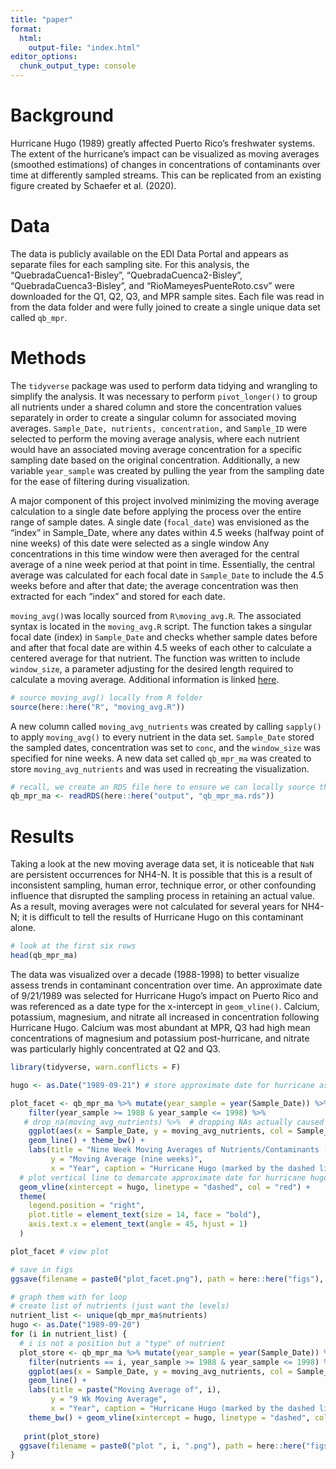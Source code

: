 ```yaml
---
title: "paper"
format: 
  html: 
    output-file: "index.html"
editor_options: 
  chunk_output_type: console
---
```


# Background

Hurricane Hugo (1989) greatly affected Puerto Rico's freshwater systems. The extent of the hurricane's impact can be visualized as moving averages (smoothed estimations) of changes in concentrations of contaminants over time at differently sampled streams. This can be replicated from an existing figure created by Schaefer et al. (2020).

# Data

The data is publicly available on the EDI Data Portal and appears as separate files for each sampling site. For this analysis, the "QuebradaCuenca1-Bisley", "QuebradaCuenca2-Bisley", "QuebradaCuenca3-Bisley", and "RioMameyesPuenteRoto.csv" were downloaded for the Q1, Q2, Q3, and MPR sample sites. Each file was read in from the data folder and were fully joined to create a single unique data set called `qb_mpr`.

# Methods

The `tidyverse` package was used to perform data tidying and wrangling to simplify the analysis. It was necessary to perform `pivot_longer()` to group all nutrients under a shared column and store the concentration values separately in order to create a singular column for associated moving averages. `Sample_Date, nutrients, concentration,` and `Sample_ID` were selected to perform the moving average analysis, where each nutrient would have an associated moving average concentration for a specific sampling date based on the original concentration. Additionally, a new variable `year_sample` was created by pulling the year from the sampling date for the ease of filtering during visualization.

A major component of this project involved minimizing the moving average calculation to a single date before applying the process over the entire range of sample dates. A single date (`focal_date`) was envisioned as the "index" in Sample_Date, where any dates within 4.5 weeks (halfway point of nine weeks) of this date were selected as a single window Any concentrations in this time window were then averaged for the central average of a nine week period at that point in time. Essentially, the central average was calculated for each focal date in `Sample_Date` to include the 4.5 weeks before and after that date; the average concentration was then extracted for each "index" and stored for each date.

`moving_avg()`was locally sourced from `R\moving_avg.R`. The associated syntax is located in the `moving_avg.R` script. The function takes a singular focal date (index) in `Sample_Date` and checks whether sample dates before and after that focal date are within 4.5 weeks of each other to calculate a centered average for that nutrient. The function was written to include `window_size`, a parameter adjusting for the desired length required to calculate a moving average. Additional information is linked [here](https://github.com/vedikaS-byte/Analytical-Workflows-Project-Practice/blob/main/R/moving_avg.R).

```r
# source moving_avg() locally from R folder
source(here::here("R", "moving_avg.R"))
```

A new column called `moving_avg_nutrients` was created by calling `sapply()` to apply `moving_avg()` to every nutrient in the data set. `Sample_Date` stored the sampled dates, concentration was set to `conc`, and the `window_size` was specified for nine weeks. A new data set called `qb_mpr_ma` was created to store `moving_avg_nutrients` and was used in recreating the visualization.

```r
# recall, we create an RDS file here to ensure we can locally source this dataset for reduced clutter
qb_mpr_ma <- readRDS(here::here("output", "qb_mpr_ma.rds"))
```

# Results 

Taking a look at the new moving average data set, it is noticeable that `NaN` are persistent occurrences for NH4-N. It is possible that this is a result of inconsistent sampling, human error, technique error, or other confounding influence that disrupted the sampling process in retaining an actual value. As a result, moving averages were not calculated for several years for NH4-N; it is difficult to tell the results of Hurricane Hugo on this contaminant alone.

```r
# look at the first six rows 
head(qb_mpr_ma)
```

The data was visualized over a decade (1988-1998) to better visualize assess trends in contaminant concentration over time. An approximate date of 9/21/1989 was selected for Hurricane Hugo's impact on Puerto Rico and was referenced as a date type for the x-intercept in `geom_vline()`. Calcium, potassium, magnesium, and nitrate all increased in concentration following Hurricane Hugo. Calcium was most abundant at MPR, Q3 had high mean concentrations of magnesium and potassium post-hurricane, and nitrate was particularly highly concentrated at Q2 and Q3.

```r
library(tidyverse, warn.conflicts = F)
```

```r
hugo <- as.Date("1989-09-21") # store approximate date for hurricane as date type for x-intercept reference in geom_vline()

plot_facet <- qb_mpr_ma %>% mutate(year_sample = year(Sample_Date)) %>%
    filter(year_sample >= 1988 & year_sample <= 1998) %>%
   # drop_na(moving_avg_nutrients) %>%  # dropping NAs actually caused larger gaps in the data, ggplot automatically removes these
    ggplot(aes(x = Sample_Date, y = moving_avg_nutrients, col = Sample_ID, group = Sample_ID)) +
    geom_line() + theme_bw() + 
    labs(title = "Nine Week Moving Averages of Nutrients/Contaminants (1988-1998)",
         y = "Moving Average (nine weeks)",
         x = "Year", caption = "Hurricane Hugo (marked by the dashed line) occurred around 09/21/1989.") + facet_wrap(~factor(nutrients), scales = "free_y", ncol = 1) + 
  # plot vertical line to demarcate approximate date for hurricane hugo
  geom_vline(xintercept = hugo, linetype = "dashed", col = "red") +
  theme(
    legend.position = "right",
    plot.title = element_text(size = 14, face = "bold"),
    axis.text.x = element_text(angle = 45, hjust = 1)
  )

plot_facet # view plot

# save in figs
ggsave(filename = paste0("plot_facet.png"), path = here::here("figs"), plot = plot_facet)


```

```r
# graph them with for loop
# create list of nutrients (just want the levels)
nutrient_list <- unique(qb_mpr_ma$nutrients)
hugo <- as.Date("1989-09-20")
for (i in nutrient_list) {
  # i is not a position but a "type" of nutrient
  plot_store <- qb_mpr_ma %>% mutate(year_sample = year(Sample_Date)) %>%
    filter(nutrients == i, year_sample >= 1988 & year_sample <= 1998) %>%
    ggplot(aes(x = Sample_Date, y = moving_avg_nutrients, col = Sample_ID, group = Sample_ID)) +
    geom_line() +
    labs(title = paste("Moving Average of", i),
         y = "9 Wk Moving Average",
         x = "Year", caption = "Hurricane Hugo (marked by the dashed line) occurred around 09/21/1989.") + 
    theme_bw() + geom_vline(xintercept = hugo, linetype = "dashed", col = "red") 
 
   print(plot_store) 
  ggsave(filename = paste0("plot ", i, ".png"), path = here::here("figs"), plot = plot_store)
}
```
